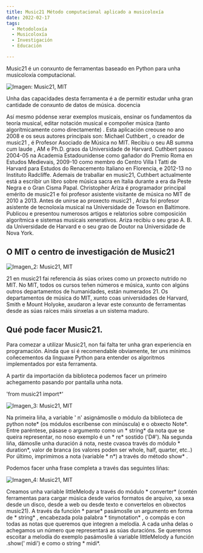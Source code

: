 ```yaml
---
title: Music21 Método computacional aplicado a musicoloxía
date: 2022-02-17
tags:
  - Metodoloxía
  - Musicoloxía
  - Investigación
  - Educación

---
```


Music21 é un conxunto de ferramentas baseado en  Python para unha musicoloxía computacional. 

![Imagen: Music21, MIT](./music21_1.jpg)

Unha das capacidades desta ferramenta é a de permitir estudar unha gran cantidade de conxunto de datos de música. docencia 

Así mesmo pódense xerar exemplos musicais,  ensinar os fundamentos da teoría musical, editar notación musical e compoñer música (tanto  algorítmicamente como directamente) .
Esta aplicación creouse no ano 2008 e os seus autores principais son:
Michael  Cuthbert , o creador de  music21 , é Profesor Asociado de Música no  MIT. Recibiu o seu  AB  summa  cum laude , AM e  Ph.D. graos da Universidade de  Harvard.  Cuthbert pasou 2004-05 na Academia Estadounidense como gañador do Premio Roma en Estudos Medievais, 2009-10 como membro do Centro Villa I  Tatti de  Harvard para Estudos do Renacemento Italiano en  Florencia, e 2012-13 no Instituto Radcliffe. 
Ademais de traballar en  music21,  Cuthbert actualmente está a escribir un libro sobre música sacra en Italia durante a era da Peste Negra e o Gran Cisma Papal.
Christopher  Ariza é programador principal emérito de  music21 e foi profesor asistente visitante de música no  MIT de 2010 a 2013. Antes de unirse ao proxecto  music21 ,  Ariza foi profesor asistente de tecnoloxía musical na Universidade de  Towson en Baltimore. Publicou e presentou numerosos artigos e relatorios sobre composición  algorítmica e sistemas musicais xenerativos.  Ariza recibiu o seu grao A. B. da Universidade de  Harvard e o seu grao de Doutor na Universidade de Nova York.



## O MIT o centro de investigación de Music21

![Imagen_2: Music21, MIT](./music21_0.jpg) 

 21  en   music21 fai referencia ás súas orixes como un proxecto nutrido no  MIT. No  MIT, todos os cursos teñen números e música, xunto con algúns outros departamentos de humanidades, están numerados 21. Os departamentos de música do  MIT, xunto coas universidades de  Harvard, Smith e  Mount  Holyoke, axudaron a levar este conxunto de ferramentas desde as súas raíces máis sinxelas a un sistema maduro.


## Qué pode facer Music21.


Para comezar a utilizar Music21, non fai falta ter unha gran experiencia en programación. Aínda que si é recomendable obviamente, ter uns mínimos coñecementos da linguaxe Python  para entender os algoritmos implementados por esta ferramenta. 

A partir da importación da biblioteca  podemos facer un primeiro achegamento pasando por pantalla unha nota. 

'from music21 import*'

![Imagen_3: Music21, MIT](./note.jpg) 


Na primeira liña, a variable ' n' asignámoslle o módulo da biblioteca de  python note* (os módulos escríbense con minúscula) e o obxecto  Note*. Entre paréntese, pásase o argumento como un * string* da nota que se queira representar, no noso exemplo é un * re* sostido ('D#').
Na segunda liña, dámoslle unha duración á nota, neste  cvasoa  través do módulo * duration*, valor de branca (os valores poden ser  whole,  half,  quarter, etc..)
Por último, imprimimos a nota (variable * n*) a través do método  show* .

Podemos facer unha frase completa a través das seguintes liñas:

  ![Imagen_4: Music21, MIT](./melody.jpg) 

Creamos unha variable  littleMelody a través do módulo * converter* (contén ferramentas para cargar música desde varios formatos de arquivo, xa sexa desde un disco, desde a web ou desde texto e convertelos en obxectos  music21). A través da función * parse* pasámoslle un argumento en forma de * string* , encabezada pola palabra  * tinynotation* , o compás e con todas as notas que queremos que integren a melodía. A cada unha delas o achegamos un número que representará as súas duracións. 
Se queremos escoitar a melodía do exemplo pasámoslle á variable  littleMelody a función .show(' midi') e como o  string * midi*.

